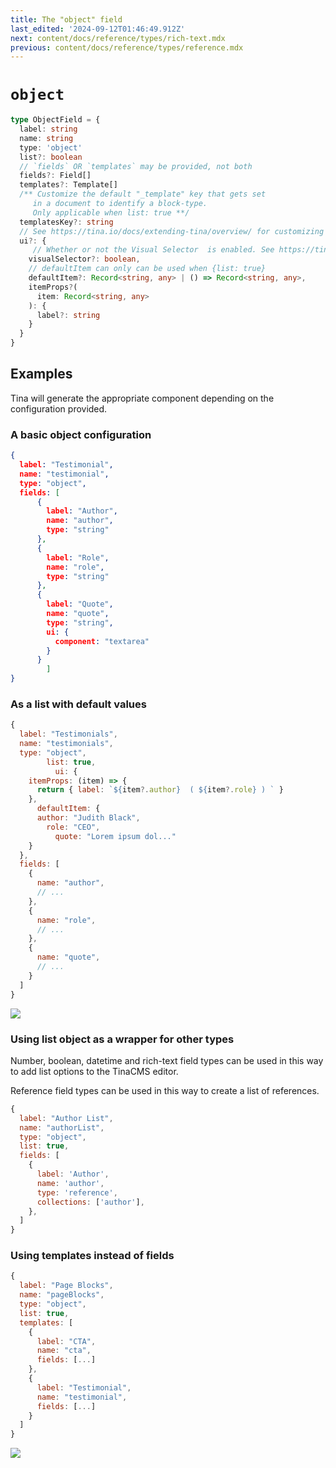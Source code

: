```yaml
---
title: The "object" field
last_edited: '2024-09-12T01:46:49.912Z'
next: content/docs/reference/types/rich-text.mdx
previous: content/docs/reference/types/reference.mdx
---
```


# `object`

```ts
type ObjectField = {
  label: string
  name: string
  type: 'object'
  list?: boolean
  // `fields` OR `templates` may be provided, not both
  fields?: Field[]
  templates?: Template[]
  /** Customize the default "_template" key that gets set
     in a document to identify a block-type.
     Only applicable when list: true **/
  templatesKey?: string
  // See https://tina.io/docs/extending-tina/overview/ for customizing the UI
  ui?: {
     // Whether or not the Visual Selector  is enabled. See https://tina.io/docs/editing/blocks/#adding-a-visual-block-selector-experimental
    visualSelector?: boolean,
    // defaultItem can only can be used when {list: true}
    defaultItem?: Record<string, any> | () => Record<string, any>,
    itemProps?(
      item: Record<string, any>
    ): {
      label?: string
    }
  }
}
```

## Examples

Tina will generate the appropriate component depending on the configuration provided.

### A basic object configuration

```json
{
  label: "Testimonial",
  name: "testimonial",
  type: "object",
  fields: [
      {
        label: "Author",
        name: "author",
        type: "string"
      },
      {
        label: "Role",
        name: "role",
        type: "string"
      },
      {
        label: "Quote",
        name: "quote",
        type: "string",
        ui: {
          component: "textarea"
        }
      }
        ]
}
```

### As a list with default values

```javascript
{
  label: "Testimonials",
  name: "testimonials",
  type: "object",
        list: true,
          ui: {
    itemProps: (item) => {
      return { label: `${item?.author}  ( ${item?.role} ) ` }
    },
      defaultItem: {
      author: "Judith Black",
        role: "CEO",
          quote: "Lorem ipsum dol..."
    }
  },
  fields: [
    {
      name: "author",
      // ...
    },
    {
      name: "role",
      // ...
    },
    {
      name: "quote",
      // ...
    }
  ]
}
```

![](https://res.cloudinary.com/forestry-demo/image/upload/v1722381170/Screenshot_2024-07-31_at_9.12.43_AM_gahppr.png)

### Using list object as a wrapper for other types

Number, boolean, datetime and rich-text field types can be used in this way to add list options to the TinaCMS editor.

Reference field types can be used in this way to create a list of references.

```javascript
{
  label: "Author List",
  name: "authorList",
  type: "object",
  list: true,      
  fields: [
    {
      label: 'Author',
      name: 'author',
      type: 'reference',
      collections: ['author'],
    },
  ]
}
```

### Using templates instead of fields

```javascript
{
  label: "Page Blocks",
  name: "pageBlocks",
  type: "object",
  list: true,
  templates: [
    {
      label: "CTA",
      name: "cta",
      fields: [...]
    },
    {
      label: "Testimonial",
      name: "testimonial",
      fields: [...]
    }
  ]
}
```

![](https://res.cloudinary.com/forestry-demo/image/upload/v1722381325/Screenshot_2024-07-31_at_9.15.20_AM_rniq4e.png)

